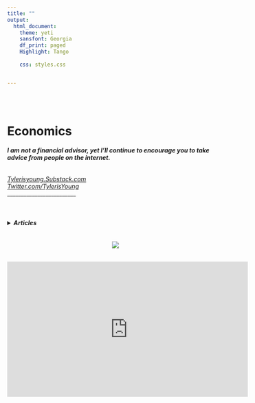 ```yaml
---
title: ""
output:
  html_document:
    theme: yeti
    sansfont: Georgia
    df_print: paged
    Highlight: Tango
    
    css: styles.css


---
```


<br>
<br>

<h1>**Economics**</h1> 
<h6>
***I am not a financial advisor, yet I'll continue to encourage you to take advice from people on the internet.***
</h6>

*[Tylerisyoung.Substack.com](https://tylerisyoung.substack.com/?target=_blank)   
[Twitter.com/TylerisYoung](https://twitter.com/Tylerisyoung/?tagets=_blank)*  
 _________________________
 
 <br>
<h4>
<details><summary>***Articles***</summary>
[ ](./n/a.html)  

<br>

<details><summary>***Investing***</summary>
[ ](./n/a.html)  

<!---

[*Bitcoin*](./bitcoi.html) (Coming Soon) 

[*Silver*](./bitcoi.html) (Coming Soon) 

[*Uranium*](./bitcoi.html) (Coming Soon) 

[*NYSE Picks*](./bitcoi.html) (Coming Soon) 

[*Emerging Markets*](./bitcoi.html) (Coming Soon) 

[*Sharpe Ratio*](./bitcoi.html) (Coming Soon) 

[*Portfolio Construction*](./bitcoi.html) (Coming Soon) 

--->

</details>

<br>

  <details><summary>***Macro***</summary>
  [ ](./n/a.html)  
  
<!---

[*The Green New Deal Makes No Sense*](./bitcoi.html) (Coming Soon) 

[*The Macro Picture*](./bitcoi.html) (coming Soon)

[*Inflation*](./bitcoi.html) (Coming Soon)   

[*Deflation*](./bitcoi.html) (Coming Soon) 

[*Stagflation*](./bitcoi.html) (Coming Soon) 

--->

</details>
</details>
</h4>

<center>
 <br>
 ![](images/TheWisdomofEconomics.png)
 
 <br>
 <iframe width="560" height="315" src="https://www.youtube.com/embed/9iA52aN510Y" title="YouTube video player" frameborder="0" allow="accelerometer; autoplay; clipboard-write; encrypted-media; gyroscope; picture-in-picture" allowfullscreen></iframe>